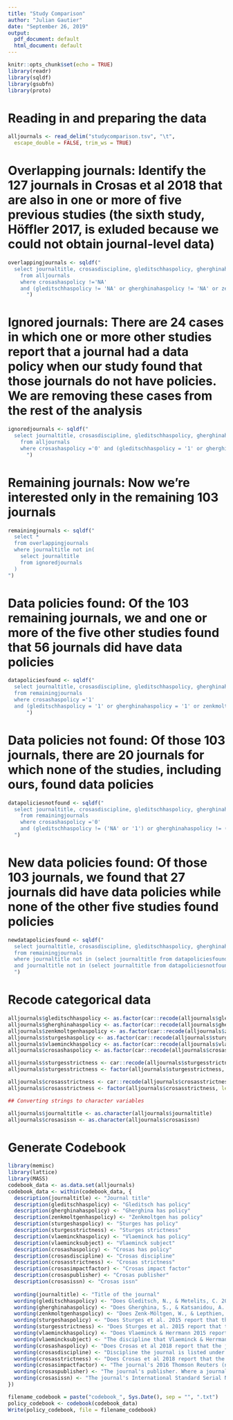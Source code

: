 ```yaml
---
title: "Study Comparison"
author: "Julian Gautier"
date: "September 26, 2019"
output:
  pdf_document: default
  html_document: default
---
```


```r
knitr::opts_chunk$set(echo = TRUE)
library(readr)
library(sqldf)
library(gsubfn)
library(proto)
```

# Reading in and preparing the data

```r
alljournals <- read_delim("studycomparison.tsv", "\t", 
  escape_double = FALSE, trim_ws = TRUE)
```

# Overlapping journals: Identify the 127 journals in Crosas et al 2018 that are also in one or more of five previous studies (the sixth study, Höffler 2017, is exluded because we could not obtain journal-level data)

```r
overlappingjournals <- sqldf("
  select journaltitle, crosasdiscipline, gleditschhaspolicy, gherghinahaspolicy, zenkmoltgenhaspolicy, sturgeshaspolicy, vlaeminckhaspolicy, crosashaspolicy 
	from alljournals
	where crosashaspolicy !='NA' 
	and (gleditschhaspolicy != 'NA' or gherghinahaspolicy != 'NA' or zenkmoltgenhaspolicy != 'NA' or sturgeshaspolicy != 'NA' or vlaeminckhaspolicy != 'NA')
	  ")
```
	  
# Ignored journals: There are 24 cases in which one or more other studies report that a journal had a data policy when our study found that those journals do not have policies. We are removing these cases from the rest of the analysis

```r
ignoredjournals <- sqldf("
  select journaltitle, crosasdiscipline, gleditschhaspolicy, gherghinahaspolicy, zenkmoltgenhaspolicy, sturgeshaspolicy, vlaeminckhaspolicy, crosashaspolicy
	from alljournals
	where crosashaspolicy ='0' and (gleditschhaspolicy = '1' or gherghinahaspolicy = '1' or zenkmoltgenhaspolicy = '1' or sturgeshaspolicy = '1' or vlaeminckhaspolicy = '1')
      ")
```

# Remaining journals: Now we're interested only in the remaining 103 journals

```r
remainingjournals <- sqldf("
  select *
  from overlappingjournals
  where journaltitle not in(
    select journaltitle
    from ignoredjournals
  )
")
```

# Data policies found: Of the 103 remaining journals, we and one or more of the five other studies found that 56 journals did have data policies

```r
datapoliciesfound <- sqldf("
  select journaltitle, crosasdiscipline, gleditschhaspolicy, gherghinahaspolicy, zenkmoltgenhaspolicy, sturgeshaspolicy, vlaeminckhaspolicy, crosashaspolicy
  from remainingjournals
  where crosashaspolicy ='1' 
  and (gleditschhaspolicy = '1' or gherghinahaspolicy = '1' or zenkmoltgenhaspolicy = '1' or sturgeshaspolicy = '1' or vlaeminckhaspolicy = '1')
      ")
```

# Data policies not found: Of those 103 journals, there are 20 journals for which none of the studies, including ours, found data policies

```r
datapoliciesnotfound <- sqldf("
  select journaltitle, crosasdiscipline, gleditschhaspolicy, gherghinahaspolicy, zenkmoltgenhaspolicy, sturgeshaspolicy, vlaeminckhaspolicy, crosashaspolicy
	from remainingjournals
	where crosashaspolicy ='0' 
	and (gleditschhaspolicy != ('NA' or '1') or gherghinahaspolicy != ('NA' or '1') or zenkmoltgenhaspolicy != ('NA' or '1') or sturgeshaspolicy != ('NA' or '1') or vlaeminckhaspolicy != ('NA' or '1'))
  ")
```

# New data policies found: Of those 103 journals, we found that 27 journals did have data policies while none of the other five studies found policies

```r
newdatapoliciesfound <- sqldf("
  select journaltitle, crosasdiscipline, gleditschhaspolicy, gherghinahaspolicy, zenkmoltgenhaspolicy, sturgeshaspolicy, vlaeminckhaspolicy, crosashaspolicy
  from remainingjournals
  where journaltitle not in (select journaltitle from datapoliciesfound)
  and journaltitle not in (select journaltitle from datapoliciesnotfound)
  ")
```

# Recode categorical data

```r
alljournals$gleditschhaspolicy <- as.factor(car::recode(alljournals$gleditschhaspolicy, "1 = 'Yes'; 0 = 'No'"))
alljournals$gherghinahaspolicy <- as.factor(car::recode(alljournals$gherghinahaspolicy, "1 = 'Yes'; 0 = 'No'"))
alljournals$zenkmoltgenhaspolicy <- as.factor(car::recode(alljournals$zenkmoltgenhaspolicy, "1 = 'Yes'; 0 = 'No'"))
alljournals$sturgeshaspolicy <- as.factor(car::recode(alljournals$sturgeshaspolicy, "1 = 'Yes'; 0 = 'No'"))
alljournals$vlaeminckhaspolicy <- as.factor(car::recode(alljournals$vlaeminckhaspolicy, "1 = 'Yes'; 0 = 'No'"))
alljournals$crosashaspolicy <- as.factor(car::recode(alljournals$crosashaspolicy, "1 = 'Yes'; 0 = 'No'"))

alljournals$sturgesstrictness <- car::recode(alljournals$sturgesstrictness, "2 = 'Required'; 1 = 'Encourage';0 = 'No Policy'")
alljournals$sturgesstrictness <- factor(alljournals$sturgesstrictness, levels = c("No Policy", "Encourage", "Required"))

alljournals$crosasstrictness <- car::recode(alljournals$crosasstrictness, "2 = 'Required'; 1 = 'Encourage';0 = 'No Policy'")
alljournals$crosasstrictness <- factor(alljournals$crosasstrictness, levels = c("No Policy", "Encourage", "Required"))

## Converting strings to character variables

alljournals$journaltitle <- as.character(alljournals$journaltitle) 
alljournals$crosasissn <- as.character(alljournals$crosasissn)
```

# Generate Codebook

```r
library(memisc)
library(lattice)
library(MASS)
codebook_data <- as.data.set(alljournals)
codebook_data <- within(codebook_data, {
  description(journaltitle) <- "Journal title"
  description(gleditschhaspolicy) <- "Gleditsch has policy"
  description(gherghinahaspolicy) <- "Gherghina has policy"
  description(zenkmoltgenhaspolicy) <- "Zenkmoltgen has policy"
  description(sturgeshaspolicy) <- "Sturges has policy"
  description(sturgesstrictness) <- "Sturges strictness"
  description(vlaeminckhaspolicy) <- "Vlaeminck has policy"
  description(vlaemincksubject) <- "Vlaeminck subject"
  description(crosashaspolicy) <- "Crosas has policy"
  description(crosasdiscipline) <- "Crosas discipline"
  description(crosasstrictness) <- "Crosas strictness"
  description(crosasimpactfactor) <- "Crosas impact factor"
  description(crosaspublisher) <- "Crosas publisher"
  description(crosasissn) <- "Crosas issn"
  
  wording(journaltitle) <- "Title of the journal"
  wording(gleditschhaspolicy) <- "Does Gleditsch, N., & Metelits, C. 2003 report that the journal has a data policy?"
  wording(gherghinahaspolicy) <- "Does Gherghina, S., & Katsanidou, A. 2013 report that the journal has a data policy?"
  wording(zenkmoltgenhaspolicy) <- "Does Zenk-Möltgen, W., & Lepthien, G. 2014 report that the journal has a data policy?"
  wording(sturgeshaspolicy) <- "Does Sturges et al. 2015 report that the journal has a data policy?"
  wording(sturgesstrictness) <- "Does Sturges et al. 2015 report that the journal requires data sharing or just mention/encourage it?"
  wording(vlaeminckhaspolicy) <- "Does Vlaeminck & Herrmann 2015 report that the journal has a data policy?"
  wording(vlaemincksubject) <- "The discipline that Vlaeminck & Herrmann 2015 assigns to the journal"
  wording(crosashaspolicy) <- "Does Crosas et al 2018 report that the journal has a data policy?"
  wording(crosasdiscipline) <- "Discipline the journal is listed under in the Journal Citation Report"
  wording(crosasstrictness) <- "Does Crosas et al 2018 report that the journal requires data sharing or just mentions/encourages it?"
  wording(crosasimpactfactor) <- "The journal's 2016 Thomson Reuters (now Claryvate) Impact Factor"
  wording(crosaspublisher) <- "The journal's publisher. Where a journal is published by a publisher 'on behalf of' a professional organization, we list the publisher, not the association"
  wording(crosasissn) <- "The journal's International Standard Serial Number (ISSN)"
})

filename_codebook = paste("codebook_", Sys.Date(), sep = "", ".txt")
policy_codebook <- codebook(codebook_data)
Write(policy_codebook, file = filename_codebook)
```
